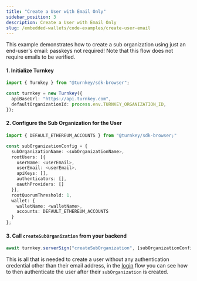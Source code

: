 ```yaml
---
title: "Create a User with Email Only"
sidebar_position: 3
description: Create a User with Email Only
slug: /embedded-wallets/code-examples/create-user-email
---
```



This example demonstrates how to create a sub organization using just an end-user's email: passkeys not required! Note that this flow does not require emails to be verified.

<!-- TODO: update this once we have email verification in place -->

#### 1. Initialize Turnkey

```typescript
import { Turnkey } from "@turnkey/sdk-browser";

const turnkey = new Turnkey({
  apiBaseUrl: "https://api.turnkey.com",
  defaultOrganizationId: process.env.TURNKEY_ORGANIZATION_ID,
});
```

#### 2. Configure the Sub Organization for the User

```typescript
import { DEFAULT_ETHEREUM_ACCOUNTS } from "@turnkey/sdk-browser;"

const subOrganizationConfig = {
  subOrganizationName: <subOrganizationName>,
  rootUsers: [{
    userName: <userEmail>,
    userEmail: <userEmail>,
    apiKeys: [],
    authenticators: [],
    oauthProviders: []
  }],
  rootQuorumThreshold: 1,
  wallet: {
    walletName: <walletName>,
    accounts: DEFAULT_ETHEREUM_ACCOUNTS
  }
};
```

#### 3. Call `createSubOrganization` from your backend

```typescript
await turnkey.serverSign("createSubOrganization", [subOrganizationConfig]);
```

This is all that is needed to create a user without any authentication credential other than their email address, in the [login](authenticate-user-email) flow you can see how to then authenticate the user after their `subOrganization` is created.
